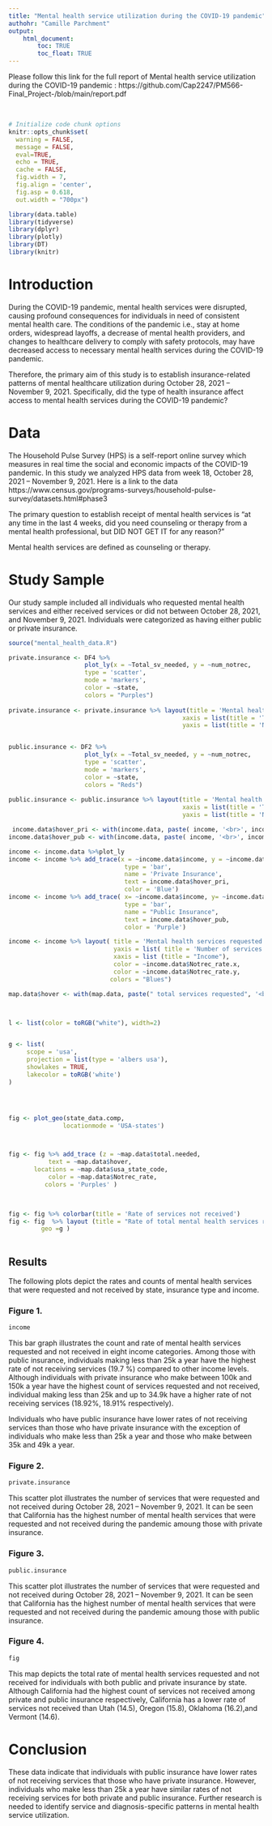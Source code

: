 ```yaml
---
title: "Mental health service utilization during the COVID-19 pandemic"
authohr: "Camille Parchment"
output: 
    html_document:
        toc: TRUE
        toc_float: TRUE
---
```




Please follow this link for the full report of Mental health service utilization during the COVID-19 pandemic : https://github.com/Cap2247/PM566-Final_Project-/blob/main/report.pdf 

<br>

```r
# Initialize code chunk options
knitr::opts_chunk$set(
  warning = FALSE,
  message = FALSE,
  eval=TRUE,
  echo = TRUE,
  cache = FALSE,
  fig.width = 7, 
  fig.align = 'center',
  fig.asp = 0.618,
  out.width = "700px")
```

```r
library(data.table)
library(tidyverse)
library(dplyr)
library(plotly)
library(DT)
library(knitr)
```

# Introduction
  
During the COVID-19 pandemic, mental health services were disrupted, causing profound consequences for individuals in need of consistent mental health care. The conditions of the pandemic i.e., stay at home orders, widespread layoffs, a decrease of mental health providers, and changes to healthcare delivery to comply with safety protocols, may have decreased access to necessary mental health services during the COVID-19 pandemic.

Therefore, the primary aim of this study is to establish insurance-related patterns of mental healthcare utilization during October 28, 2021 – November 9, 2021. Specifically, did the type of health insurance affect access to mental health services during the COVID-19 pandemic?

# Data 

The Household Pulse Survey (HPS) is a self-report online survey which measures in real time the social and economic impacts of the COVID-19 pandemic. In this study we analyzed HPS data from week 18,  October 28, 2021 – November 9, 2021. 
Here is a link to the data https://www.census.gov/programs-surveys/household-pulse-survey/datasets.html#phase3

The primary question to establish receipt of mental health services is "at any time in the last 4 weeks, did you need counseling or therapy from a mental health professional, but DID NOT GET IT for any reason?"

Mental health services are defined as counseling or therapy.

# Study Sample

Our study sample included all individuals who requested mental health services and either received services or did not between October 28, 2021, and November 9, 2021. Individuals were categorized as having either public or private insurance. 

```r
source("mental_health_data.R")

private.insurance <- DF4 %>% 
                     plot_ly(x = ~Total_sv_needed, y = ~num_notrec, 
                     type = 'scatter',
                     mode = 'markers',
                     color = ~state,
                     colors = "Purples")
                  
private.insurance <- private.insurance %>% layout(title = 'Mental health services requested and not recieved by state and private insurance ',
                                                xaxis = list(title = 'Total services requested'),
                                                yaxis = list(title = 'Number of services not recived'))


public.insurance <- DF2 %>% 
                     plot_ly(x = ~Total_sv_needed, y = ~num_notrec, 
                     type = 'scatter',
                     mode = 'markers',
                     color = ~state,
                     colors = "Reds")
                     
public.insurance <- public.insurance %>% layout(title = 'Mental health services requested and not recieved by state and public insurance',
                                                xaxis = list(title = 'Total services requested'),
                                                yaxis = list(title = 'Number of services not recived'))

 income.data$hover_pri <- with(income.data, paste( income, '<br>', income.data$Notrec_rate.x, "rate"))
income.data$hover_pub <- with(income.data, paste( income, '<br>', income.data$Notrec_rate.y, "rate"))

income <- income.data %>%plot_ly
income <- income %>% add_trace(x = ~income.data$income, y = ~income.data$num_notrec.x, 
                                type = 'bar',
                                name = 'Private Insurance',
                                text = income.data$hover_pri,
                                color = 'Blue')
income <- income %>% add_trace( x= ~income.data$income, y= ~income.data$num_notrec.y, 
                                type = 'bar',
                                name = "Public Insurance",
                                text = income.data$hover_pub,
                                color = 'Purple')

income <- income %>% layout( title = 'Mental health services requested and not recived by income and insurance type',
                             yaxis = list( title = 'Number of services requested <br> and not received'), barmode = 'group',
                             xaxis = list (title = "Income"),
                             color = ~income.data$Notrec_rate.x,
                             color = ~income.data$Notrec_rate.y,
                            colors = "Blues")

map.data$hover <- with(map.data, paste(" total services requested", '<br>', state, '<br>', tot.svs.notrec, "total services not received", '<br>',  tot.notrec.rate, " % services not received "  ))



l <- list(color = toRGB("white"), width=2)


g <- list(
     scope = 'usa',
     projection = list(type = 'albers usa'),
     showlakes = TRUE, 
     lakecolor = toRGB('white')
)




fig <- plot_geo(state_data.comp, 
               locationmode = 'USA-states')



fig <- fig %>% add_trace (z = ~map.data$total.needed,    
           text = ~map.data$hover,
       locations = ~map.data$usa_state_code,
           color = ~map.data$Notrec_rate,
          colors = 'Purples' )

              

fig <- fig %>% colorbar(title = 'Rate of services not received')
fig <- fig  %>% layout (title = "Rate of total mental health services requested and not received <br> by state and both public and private insurance type",
         geo =g )
         


```



## Results {.tabset}

The following plots depict the rates and counts of mental health services that were requested and not received by state, insurance type and income.

### Figure 1.
```r
income 
```

This bar graph illustrates the count and rate of mental health services requested and not received in eight income categories. Among those with public insurance, individuals making less than 25k a year have the highest rate of not receiving services (19.7 %) compared to other income levels. Although individuals with private insurance who make between 100k and 150k a year have the highest count of services requested and not received, individual making less than 25k and up to 34.9k have a higher rate of not receiving services (18.92%, 18.91% respectively).

Individuals who have public insurance have lower rates of not receiving services than those who have private insurance with the exception of individuals who make less than 25k a year and those who make between 35k and 49k a year. 

### Figure 2.

```r
private.insurance
```

This scatter plot illustrates the number of services that were requested and not received during October 28, 2021 – November 9, 2021. It can be seen that California has the highest number of mental health services that were requested and not received during the pandemic  amoung those with private insurance. 

### Figure 3. 

```r
public.insurance
```

This scatter plot illustrates the number of services that were requested and not received during October 28, 2021 – November 9, 2021. It can be seen that California has the highest number of mental health services that were requested and not received during the pandemic  amoung those with public insurance. 

### Figure 4.

```r
fig
```

This map depicts the total rate of mental health services requested and not received for individuals with both public and private insurance by state. Although California had the highest count of services not received among private and public insurance respectively, California has a lower rate of services not received than Utah (14.5), Oregon (15.8), Oklahoma (16.2),and  Vermont (14.6).

## {-}

# Conclusion 

These data indicate that individuals with public insurance have lower rates of not receiving services that those who have private insurance. However, individuals who make less than 25k a year have similar rates of not receiving services for both private and public insurance. Further research is needed to identify service and diagnosis-specific patterns in mental health service utilization. 
